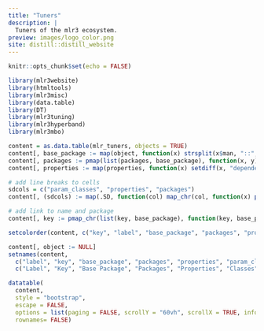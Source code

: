 ```yaml
---
title: "Tuners"
description: |
  Tuners of the mlr3 ecosystem.
preview: images/logo_color.png
site: distill::distill_website
---
```


```r
knitr::opts_chunk$set(echo = FALSE)

library(mlr3website)
library(htmltools)
library(mlr3misc)
library(data.table)
library(DT)
library(mlr3tuning)
library(mlr3hyperband)
library(mlr3mbo)

content = as.data.table(mlr_tuners, objects = TRUE)
content[, base_package := map(object, function(x) strsplit(x$man, "::", TRUE)[[1]][1])]
content[, packages := pmap(list(packages, base_package), function(x, y) setdiff(x, c(y, "bbotk", "mlr3tuning")))]
content[, properties := map(properties, function(x) setdiff(x, "dependencies"))]

# add line breaks to cells
sdcols = c("param_classes", "properties", "packages")
content[, (sdcols) := map(.SD, function(col) map_chr(col, function(x) paste0(x, collapse = "<br/>"))), .SDcols = sdcols]

# add link to name and package
content[, key := pmap_chr(list(key, base_package), function(key, base_package) as.character(a(href = sprintf("https://%s.mlr-org.com/reference/mlr_tuners_%s.html", base_package, key), key)))]

setcolorder(content, c("key", "label", "base_package", "packages", "properties", "param_classes"))

content[, object := NULL]
setnames(content,
  c("label", "key", "base_package", "packages", "properties", "param_classes"),
  c("Label", "Key", "Base Package", "Packages", "Properties", "Classes"))
```

```r
datatable(
  content,
  style = "bootstrap",
  escape = FALSE,
  options = list(paging = FALSE, scrollY = "60vh", scrollX = TRUE, info = FALSE),
  rownames= FALSE)
```
